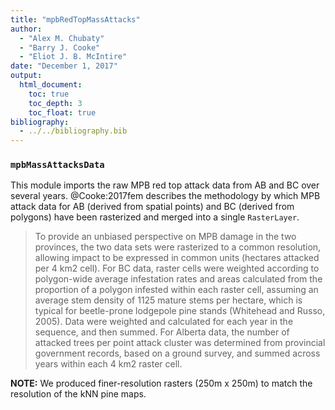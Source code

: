 ```yaml
---
title: "mpbRedTopMassAttacks"
author:
  - "Alex M. Chubaty"
  - "Barry J. Cooke"
  - "Eliot J. B. McIntire"
date: "December 1, 2017"
output:
  html_document:
    toc: true
    toc_depth: 3
    toc_float: true
bibliography:
  - ../../bibliography.bib
---
```


### `mpbMassAttacksData`

This module imports the raw MPB red top attack data from AB and BC over several years.
@Cooke:2017fem describes the methodology by which MPB attack data for AB (derived from spatial points) and BC (derived from polygons) have been rasterized and merged into a single `RasterLayer`.

> To provide an unbiased perspective on MPB damage in the two provinces, the two data sets were rasterized to a common resolution, allowing impact to be expressed in common units (hectares attacked per 4 km2 cell).
> For BC data, raster cells were weighted according to polygon-wide average infestation rates and areas calculated from the proportion of a polygon infested within each raster cell, assuming an average stem density of 1125 mature stems per hectare, which is typical for beetle-prone lodgepole pine stands (Whitehead and Russo, 2005).
> Data were weighted and calculated for each year in the sequence, and then summed. For Alberta data, the number of attacked trees per point attack cluster was determined from provincial government records, based on a ground survey, and summed across years within each 4 km2 raster cell.

**NOTE:** We produced finer-resolution rasters (250m x 250m) to match the resolution of the kNN pine maps.
